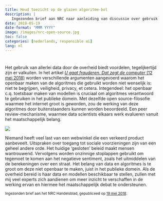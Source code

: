 ```yaml
---
title: Houd toezicht op de glazen algoritme-bol
description: |
   Ingezonden brief aan NRC naar aanleiding van discussie over gebruik van algoritmes voor opsporing van fraude.
date: 2018-05-19
date-format: "MMM YYYY"
image: /images/nrc-open-source.jpg
toc: false
categories: [nederlands, responsible ai]
lang: nl
---
```


#

::: {.grid}
::: {.g-col-8}
Het gebruik van allerlei data door de overheid biedt voordelen, tegelijkertijd zijn er valkuilen. In het artikel [_U gaat frauderen. Dat zegt de computer_ (12 mei 2018)](https://www.nrc.nl/nieuws/2018/05/11/u-gaat-frauderen-dat-zegt-de-computer-a1602684) worden verschillende argumenten aangevoerd waarom het openbaar maken van de algoritmes die gebruikt worden niet wenselijk is: niet te begrijpen, veiligheid, privacy, et cetera. Integendeel: het openbaar c.q. toetsbaar maken van modellen is cruciaal om algoritmes verantwoord te gebruiken in het publieke domein. Met dezelfde open source-filosofie waarmee het internet groot is geworden, zou de werking van deze algoritmes door buitenstaanders kunnen worden beoordeeld. Een peer review-mechanisme, waarmee data scientists elkaars werk evalueren vanuit het maatschappelijk belang.
:::
::: {.g-col-4}
![](/images/nrc-open-source.jpg)
:::
:::
Niemand heeft veel last van een webwinkel die een verkeerd product aanbeveelt. Uitspraken over toegang tot sociale voorzieningen zijn van een geheel andere orde. Het huidige ‘gesloten’ beleid maakt mensen wantrouwend. Vervolgens worden onzinnige stoplappen gebruikt om tegemoet te komen aan het negatieve sentiment, zoals het uitmiddelen van de berekeningen over een straat. Het belang van data en algoritmes is te groot om deze niet openbaar te maken, juist in het publieke domein. Als de overheid bereid is haar data en modellen beschikbaar te stellen, zullen met mij veel experts zich aandienen om meer inzicht te verschaffen in de werking ervan en hiermee het maatschappelijk debat te ondersteunen.

<small class="text-muted">Ingezonden brief aan het NRC Handelsblad, gepubliceed op <a href=https://www.nrc.nl/nieuws/2018/05/19/brieven-a1603511#/handelsblad/2018/05/19/#210/>19 mei 2018</a>.</small>


